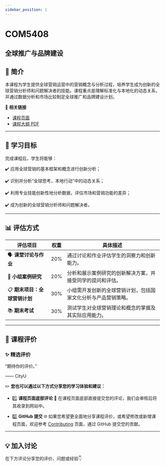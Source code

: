 ```yaml
---
sidebar_position: 1
---
```


# COM5408
## 全球推广与品牌建设

## **📘 简介**
本课程为学生提供全球营销运营中的营销概念与分析过程，培养学生成为创新的全球营销分析师和问题解决者的技能。课程重点是理解标准化与本地化的动态关系，并通过数据分析和市场比较制定全球推广和品牌建设计划。

🔗 **相关链接**
- [课程页面](https://www.cityu.edu.hk/catalogue/pg/202425/course/COM5408.htm)
- [课程大纲 PDF](https://www.cityu.edu.hk/catalogue/pg/202425/course/COM5408.pdf)

---

## **🎯 学习目标**

完成课程后，学生将能够：

✔️ 应用全球营销的基本框架和概念进行创新分析；

✔️ 识别并分析“全球思考，本地行动”中的动态关系；

✔️ 利用专业技能创新性地分析数据，评估市场和营销功能的差异；

✔️ 成为创新的全球营销分析师和问题解决者。

---

## **📊 评估方式**

| **评估项目**                | **权重** | **具体描述**                                                                                       |
|----------------------------|---------|---------------------------------------------------------------------------------------------------|
| 🗣️ **课堂讨论与作业**        | 20%     | 通过讨论和作业评估学生的洞察力和创新能力。                                                           |
| 📑 **小组案例研究**           | 20%     | 分析和展示案例研究的创新解决方案，并接受同学的提问和评估。                                               |
| 📋 **期末项目：全球营销计划** | 30%     | 小组需开发创新的全球营销计划，包括国家文化分析与产品营销策略。                                              |
| 📚 **期末考试**             | 30%     | 测试学生对全球营销理论和概念的掌握及其实际应用能力。                                                   |

---

## **💬 课程评价**

### ✨ **精选评价**
<div className={commentStyles.commentBox}>
    <p className={commentStyles.commentText}>
        “期待你的评价。”
    </p>
    <p className={commentStyles.commentAuthor}>—— CityU</p>
</div>

✏️ **您也可以通过以下方式分享您的学习体验和建议：**

- 1️⃣ **课程页面底部评论**
💬 在课程页面底部直接提交您的评论，我们会审核后将其收录到网站中。

- 2️⃣ **GitHub 提交**
🌐 如果您希望更全面地分享课程评价，或希望修改或新增课程页面，欢迎参考 [Contributing](https://penjc.github.io/cityU-navigator/contributing) 页面，通过 GitHub 提交您的贡献。

---

## **💡 加入讨论**

在下方评论分享您的评价、问题或经验👇
<Utterances />
